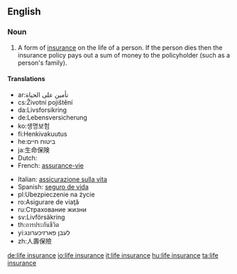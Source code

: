 ==English==

===Noun===
{{en-noun|sg=[[life]] [[insurance]]|-|s}}

# {{context|insurance}} A form of [[insurance]] on the life of a person. If the person dies then the insurance policy pays out a sum of money to the policyholder (such as a person's family).

====Translations====
{{trans-top|A form of [[insurance]]}}
*ar:تأمين على الحياة
*cs:Životní pojištění
*da:Livsforsikring
*de:Lebensversicherung
*ko:생명보험
*fi:Henkivakuutus
*he:ביטוח חיים
*ja:生命保険
* Dutch: {{t-|nl|levensverzekering|f}}
* French: [[assurance-vie]] {{f}}
{{trans-mid}}
* Italian: [[assicurazione sulla vita]] {{f}}
* Spanish: [[seguro de vida]] {{m}}
*pl:Ubezpieczenie na życie
*ro:Asigurare de viaţă
*ru:Страхование жизни
*sv:Livförsäkring
*th:การประกันชีวิต
*yi:לעבן פארזיכערונג
*zh:人壽保險
{{trans-bottom}}

[[de:life insurance]]
[[io:life insurance]]
[[it:life insurance]]
[[hu:life insurance]]
[[ta:life insurance]]